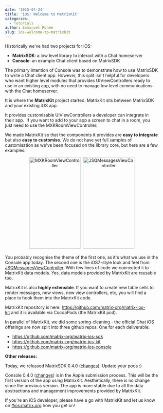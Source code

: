```yaml
---
date: '2015-04-24'
title: 'iOS: Welcome to MatrixKit'
categories:
  - Tutorials
author: Emmanuel Rohee
slug: ios-welcome-to-matrixkit
---
```


Historically we've had two projects for iOS:
<ul>
	<li><strong>MatrixSDK</strong>: a low level library to interact with a Chat homeserver</li>
	<li><strong>Console</strong>: an example Chat client based on MatrixSDK</li>
</ul>

The primary intention of Console was to demonstrate how to use MatrixSDK to write a Chat client app.
However, this split isn't helpful for developers who want higher level modules that provides UIViewControllers ready to use in an existing app, with no need to manage low level communications with the Chat homeserver.

It is where the <strong>MatrixKit</strong> project started. MatrixKit sits between MatrixSDK and your existing iOS app.

It provides customisable UIViewControllers a developer can integrate in their app.  If you want to add to your app a screen to chat in a room, you just need to use the MXKRoomViewController.

We made MatrixKit so that the components it provides are <strong>easy to integrate</strong> but also <strong>easy to customise</strong>. We do not have yet full samples of customisation as we've been focused on the library core, but here are a few examples:
<br/>
<div style="text-align: center">
<img class="alignnone size-medium wp-image-918" src="http://matrix.org/blog/wp-content/uploads/2015/04/MXKRoomViewController-169x300.jpeg" alt="MXKRoomViewController" width="169" height="300" />  <img class="alignnone size-medium wp-image-917" src="http://matrix.org/blog/wp-content/uploads/2015/04/JSQMessagesViewController-169x300.jpeg" alt="JSQMessagesViewController" width="169" height="300" />
</div>
<br/>
You probably recognise the theme of the first one, as it's what we use in the Console app today.
The second one is the iOS7-style look and feel from <a href="https://github.com/jessesquires/JSQMessagesViewController">JSQMessagesViewController</a>. With few lines of code we connected it to MatrixKit data models. Yes, data models provided by MatrixKit are reusable too.

MatrixKit is also <strong>highly extensible</strong>. If you want to create new table cells to render messages, new views, new view controllers, etc, you will find a place to hook them into the MatrixKit code.

MatrixKit repository is here: <a href="https://github.com/matrix-org/matrix-ios-kit">https://github.com/matrix-org/matrix-ios-kit</a> and it is available via CocoaPods (the MatrixKit pod).

In parallel of MatrixKit, we did some spring-cleaning - the official Chat iOS offerings are now split into three github repos. One for each deliverable:
<ul>
	<li><a href="https://github.com/matrix-org/matrix-ios-sdk">https://github.com/matrix-org/matrix-ios-sdk</a></li>
	<li><a href="https://github.com/matrix-org/matrix-ios-kit">https://github.com/matrix-org/matrix-ios-kit</a></li>
	<li><a href="https://github.com/matrix-org/matrix-ios-console">https://github.com/matrix-org/matrix-ios-console</a></li>
</ul>

<strong>Other releases:</strong>

Today, we released MatrixSDK 0.4.0 (<a href="https://github.com/matrix-org/matrix-ios-sdk/blob/master/CHANGES.rst#changes-in-matrix-ios-sdk-in-040-2015-04-23">changes</a>). Update your pods :)

Console 0.4.0 (<a href="https://github.com/matrix-org/matrix-ios-console/blob/master/CHANGES.rst#changes-in-console-in-040-2015-04-23">changes</a>) is in the Apple submission process. This will be the first version of the app using MatrixKit. Aesthetically, there is no change since the previous version. The app is more stable due to all the data abstractions and management improvements provided by MatrixKit.

If you're an iOS developer, please have a go with MatrixKit and let us know on <a href="/beta/#/room/#ios:matrix.org">#ios:matrix.org</a> how you get on!